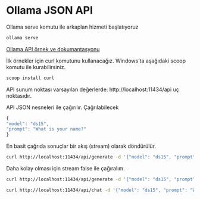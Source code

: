 # Ollama JSON API

Ollama serve komutu ile arkaplan hizmeti başlatıyoruz

```bash
ollama serve
```

[Ollama API örnek ve dokumantasyonu](https://github.com/ollama/ollama/blob/main/docs/api.md)


İlk örnekler için curl komutunu kullanacağız.
Windows'ta aşağıdaki scoop komutu ile kurabilirsiniz.

```bash
scoop install curl
```

API sunum noktası varsayılan değerlerde: http://localhost:11434/api uç noktasıdır.

API JSON nesneleri ile çağırılır.
Çağrılabilecek

```javascript
{
"model": "ds15", 
"prompt": "What is your name?" 
} 
```


En basit çağrıda sonuçlar bir akış (stream) olarak döndürülür.


```bash
curl http://localhost:11434/api/generate -d '{"model": "ds15", "prompt": "What is your name?" } '
```

Daha kolay olması için stream false ile çağıralım.

```bash
curl http://localhost:11434/api/generate -d '{"model": "ds15", "prompt": "What is your name?", "stream": false } '
```


```bash
curl http://localhost:11434/api/chat -d '{"model": "ds15", "prompt": "What is your name?", "stream": false } '
```